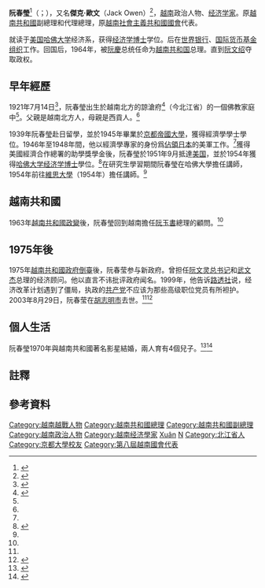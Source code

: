 {{Infobox officeholder
| name = 阮春瑩
| image = Nguyễn Xuân Oánh.jpg
| nationality = {{VN}}
| othername = 傑克·歐文（Jack Owen）
| birth_date = {{Birth date|year=1921|month=07|day=14}}
| spouse = {{link-vi|沈翠姮|Thẩm Thúy Hằng}}
| alma_mater = [[京都帝國大學|京都帝國大學]]<br>[[哈佛大學|哈佛大學]]
| death_date = {{Death date and age|2003|08|29|1921|07|14}}
| death_place = {{VNM}}[[胡志明市|胡志明市]]
| parents = 阮春拜（Nguyễn Xuân Bái）
| religion = 佛教
| blank1 = 語言
| data1 = [[越南語|越南語]]、[[法語|法語]]、[[英語|英語]]
}}

'''阮春瑩'''<ref>{{Cite news|url=https://www.laoziliao.net/ckxx/1989-02-24-2|title=排华是越南经济失败原因之一|work=[[人民日报|人民日报]]|date=1989-02-24|quote=作为当前河内政府的经济顾问阮春莹提出的意见，竟然是与外长阮基石的观点完全相反的。}}</ref>（{{vie|v=Nguyễn Xuân Oánh}}；{{bd|1921年|7月14日|2003年|8月29日|catIdx=Phan}}），又名'''傑克·歐文'''（Jack Owen）<ref name=":1">{{Cite news|url=http://news.bbc.co.uk/1/hi/world/asia-pacific/3198413.stm|title=Vietnam economic reformer dies|author=Judy Stowe|work=BBC News|publisher=[[英国广播公司|英国广播公司]]|date=2003-09-01}}</ref>，[[越南|越南]]政治人物、[[经济学家|经济学家]]。原[[越南共和國|越南共和國]]副總理和代理總理，原[[越南|越南社會主義共和國]][[越南國會|國會]]代表。

就读于[[美国|美国]][[哈佛大学|哈佛大学]]经济系，获得[[经济学|经济学]][[博士|博士]]学位。后在[[世界银行|世界银行]]、[[国际货币基金组织|国际货币基金组织]]工作。回国后，1964年，被[[阮慶|阮慶]]总统任命为[[越南共和国|越南共和国]]总理。直到[[阮文绍|阮文绍]]夺取政权。

== 早年經歷 ==
1921年7月14日<ref name=":0">{{Cite web |date=1965-01-28 |title=Biographic Report, Republic of Vietnam - Nguyen Xuan Oanh - CIA Research Reports |url=https://vva.vietnam.ttu.edu/images.php?img=/images/F0291/F029100050032.pdf |format=pdf |website=vva.vietnam.ttu.edu |access-date=2022-06-20}}</ref>，阮春瑩出生於越南北方的諒滄府<ref>{{Cite book|title=Historical Dictionary of the War in Vietnam|last=Frankum Jr.|first=Ronald B.|year=2011|pages=332|language=en|quote=NGUYEN XUAN OANH (1921—2003). Republic of Vietnam prime minister, sometimes referred to as "Jack Owens" by the Americans. Nguyén Xuan Oanh was born in Phu Lang Thuong in North Vietnam. He was educated at the Lycee Albert}}</ref>（今北江省）{{NoteTag|一說北寧省。<ref name=":0" />}}的一個佛教家庭中<ref name=":2" />。父親是越南北方人，母親是西貢人。<ref name=":0" />

1939年阮春瑩赴日留學，並於1945年畢業於[[京都大学|京都帝國大學]]，獲得經濟學學士學位。1946年至1948年間，他以經濟學專家的身份爲[[同盟國軍事佔領日本|佔領日本]]的美軍工作。<ref name=":0" />獲得美國經濟合作總署的助學獎學金後，阮春瑩於1951年9月抵達[[美国|美国]]，並於1954年獲得[[哈佛大学|哈佛大学]][[经济学|经济学]][[博士|博士]]學位。<ref name=":2">{{Cite news|title=Saigon's Oanh ‘Jack Owens’ to Friends in the U.S.|url=https://www.nytimes.com/1964/08/30/archives/saigons-oanh-jack-owens-to-friends-in-the-us.html|newspaper=The New York Times|date=1964-08-30|accessdate=2022-06-23|issn=0362-4331|language=en-US}}</ref>在研究生學習期間阮春瑩在哈佛大學擔任講師，1954年前往[[維思大學|維思大學]]（1954年）擔任講師。<ref name=":0" />

== 越南共和國 ==
1963年[[1963年越南共和国政变|越南共和國政變]]後，阮春瑩回到越南擔任[[阮玉書|阮玉書]]總理的顧問。<ref name=":0" />

== 1975年後 ==
1975年[[四三〇事件|越南共和國政府倒臺]]後，阮春莹参与新政府。曾担任[[阮文灵|阮文灵]][[总书记|总书记]]和[[武文杰|武文杰]]总理的经济顾问。他以直言不讳批评政府闻名。1999年，他告诉[[路透社|路透社]]说，经济改革计划遇到了僵局，执政的[[越南共产党|共产党]]不应该为那些高级职位党员有所袒护。2003年8月29日，阮春莹在[[胡志明市|胡志明市]]去世。<ref name=":1" /><ref>{{Cite news|url=https://www.voanews.com/a/a-13-a-2003-09-01-42-vietnamese-67323362/271284.html|title=Vietnamese Reform Economist Dies|work=[[美国之音|美国之音]]|date=2003-09-01|accessdate=2022-06-20|language=en}}</ref>

== 個人生活 ==
阮春瑩1970年與越南共和國著名影星{{link-vi|沈翠姮|Thẩm Thúy Hằng}}結婚，兩人育有4個兒子。<ref>{{Cite web |author=Nam Kha |date=2013-06-19 |title=Chuyện về Thẩm Thuý Hằng - phu nhân Phó Thủ tướng chính quyền Việt Nam Cộng hoà |url=https://laodong.vn/archived/chuyen-ve-tham-thuy-hang-phu-nhan-pho-thu-tuong-chinh-quyen-viet-nam-cong-hoa-668907.ldo |website=laodong.vn |language=vi |access-date=2022-06-21}}</ref><ref>{{Cite web |date=2013-07-23 |title=Minh tinh "trúng số" độc đắc nhất showbiz Việt |url=https://vietnamnet.vn/minh-tinh-trung-so-doc-dac-nhat-showbiz-viet-132416.html |website=Báo VietNamNet |access-date=2022-06-21}}</ref>

== 註釋 ==
{{Notefoot}}

== 參考資料 ==
<references />
{{Vietnam PM}}
{{Authority control}}
{{DEFAULTSORT:Nguyễn}}
[[Category:越南越戰人物|Category:越南越戰人物]]
[[Category:越南共和國總理|Category:越南共和國總理]]
[[Category:越南共和國副總理|Category:越南共和國副總理]]
[[Category:越南政治人物|Category:越南政治人物]]
[[Category:越南经济學家|Category:越南经济學家]]
[[Category:阮姓|Xuân]]
[[Category:哈佛大學校友|N]]
[[Category:北江省人|Category:北江省人]]
[[Category:京都大學校友|Category:京都大學校友]]
[[Category:第八屆越南國會代表|Category:第八屆越南國會代表]]